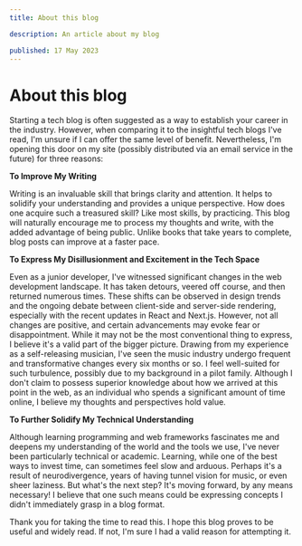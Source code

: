 ```yaml
---
title: About this blog

description: An article about my blog

published: 17 May 2023
---
```


# About this blog

Starting a tech blog is often suggested as a way to establish your career in the industry. However, when comparing it to the insightful tech blogs I've read, I'm unsure if I can offer the same level of benefit. Nevertheless, I'm opening this door on my site (possibly distributed via an email service in the future) for three reasons:

**To Improve My Writing**

Writing is an invaluable skill that brings clarity and attention. It helps to solidify your understanding and provides a unique perspective. How does one acquire such a treasured skill? Like most skills, by practicing. This blog will naturally encourage me to process my thoughts and write, with the added advantage of being public. Unlike books that take years to complete, blog posts can improve at a faster pace.

**To Express My Disillusionment and Excitement in the Tech Space**

Even as a junior developer, I've witnessed significant changes in the web development landscape. It has taken detours, veered off course, and then returned numerous times. These shifts can be observed in design trends and the ongoing debate between client-side and server-side rendering, especially with the recent updates in React and Next.js. However, not all changes are positive, and certain advancements may evoke fear or disappointment. While it may not be the most conventional thing to express, I believe it's a valid part of the bigger picture. Drawing from my experience as a self-releasing musician, I've seen the music industry undergo frequent and transformative changes every six months or so. I feel well-suited for such turbulence, possibly due to my background in a pilot family. Although I don't claim to possess superior knowledge about how we arrived at this point in the web, as an individual who spends a significant amount of time online, I believe my thoughts and perspectives hold value.

**To Further Solidify My Technical Understanding**

Although learning programming and web frameworks fascinates me and deepens my understanding of the world and the tools we use, I've never been particularly technical or academic. Learning, while one of the best ways to invest time, can sometimes feel slow and arduous. Perhaps it's a result of neurodivergence, years of having tunnel vision for music, or even sheer laziness. But what's the next step? It's moving forward, by any means necessary! I believe that one such means could be expressing concepts I didn't immediately grasp in a blog format.

Thank you for taking the time to read this. I hope this blog proves to be useful and widely read. If not, I'm sure I had a valid reason for attempting it.
